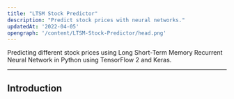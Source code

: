 ```yaml
---
title: "LTSM Stock Predictor"
description: "Predict stock prices with neural networks."
updatedAt: '2022-04-05'
opengraph: '/content/LTSM-Stock-Predictor/head.png'
---
```


Predicting different stock prices using Long Short-Term Memory Recurrent Neural Network in Python using TensorFlow 2 and Keras.

---

## Introduction
